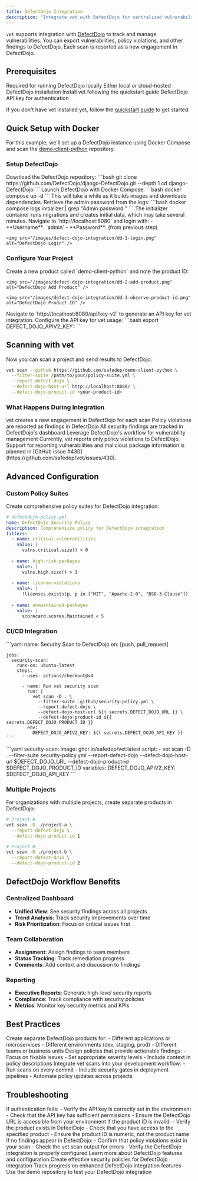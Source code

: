 ```yaml
---
title: DefectDojo Integration
description: "Integrate vet with DefectDojo for centralized vulnerability tracking and management"
---
```


`vet` supports integration with [DefectDojo](https://github.com/DefectDojo/django-DefectDojo) to track and manage vulnerabilities. You can export vulnerabilities, policy violations, and other findings to DefectDojo. Each scan is reported as a new engagement in DefectDojo.

## Prerequisites

<CardGroup cols={2}>
  <Card title="Docker & Docker Compose" icon="docker">
    Required for running DefectDojo locally
  </Card>
  <Card title="DefectDojo Instance" icon="server">
    Either local or cloud-hosted DefectDojo installation
  </Card>
  <Card title="vet CLI" icon="terminal">
    Install vet following the quickstart guide
  </Card>
  <Card title="API Access" icon="key">
    DefectDojo API key for authentication
  </Card>
</CardGroup>

If you don't have vet installed yet, follow the [quickstart guide](/quickstart) to get started.

## Quick Setup with Docker

For this example, we'll set up a DefectDojo instance using Docker Compose and scan the [demo-client-python](https://github.com/safedep/demo-client-python) repository.

### Setup DefectDojo

<Steps>
  <Step title="Clone DefectDojo">
    Download the DefectDojo repository:
    ```bash
    git clone https://github.com/DefectDojo/django-DefectDojo.git --depth 1
    cd django-DefectDojo
    ```
  </Step>
  
  <Step title="Start Services">
    Launch DefectDojo with Docker Compose:
    ```bash
    docker compose up -d
    ```
    <Info>
    This will take a while as it builds images and downloads dependencies.
    </Info>
  </Step>
  
  <Step title="Get Admin Password">
    Retrieve the admin password from the logs:
    ```bash
    docker compose logs initializer | grep "Admin password:"
    ```
    <Note>
    The initializer container runs migrations and creates initial data, which may take several minutes.
    </Note>
  </Step>
  
  <Step title="Access DefectDojo">
    Navigate to `http://localhost:8080` and login with:
    - **Username**: `admin`
    - **Password**: (from previous step)
    
    <img src="/images/defect-dojo-integration/dd-1-login.png" alt="DefectDojo Login" />
  </Step>
</Steps>

### Configure Your Project

<Steps>
  <Step title="Create Product">
    Create a new product called `demo-client-python` and note the product ID:
    
    <img src="/images/defect-dojo-integration/dd-2-add-product.png" alt="DefectDojo Add Product" />
    
    <img src="/images/defect-dojo-integration/dd-3-observe-product-id.png" alt="DefectDojo Product ID" />
  </Step>
  
  <Step title="Generate API Key">
    Navigate to `http://localhost:8080/api/key-v2` to generate an API key for vet integration.
  </Step>
  
  <Step title="Set Environment Variable">
    Configure the API key for vet usage:
    ```bash
    export DEFECT_DOJO_APIV2_KEY=<your-api-key>
    ```
  </Step>
</Steps>

## Scanning with vet

Now you can scan a project and send results to DefectDojo:

```bash
vet scan --github https://github.com/safedep/demo-client-python \
  --filter-suite /path/to/your/policy-suite.yml \
  --report-defect-dojo \
  --defect-dojo-host-url http://localhost:8080/ \
  --defect-dojo-product-id <your-product-id>
```

### What Happens During Integration

<CardGroup cols={2}>
  <Card title="Engagement Creation" icon="plus">
    vet creates a new engagement in DefectDojo for each scan
  </Card>
  <Card title="Policy Violations" icon="exclamation-triangle">
    Policy violations are reported as findings in DefectDojo
  </Card>
  <Card title="Centralized Tracking" icon="chart-line">
    All security findings are tracked in DefectDojo's dashboard
  </Card>
  <Card title="Workflow Integration" icon="workflow">
    Leverage DefectDojo's workflow for vulnerability management
  </Card>
</CardGroup>

<Warning>
Currently, vet reports only policy violations to DefectDojo. Support for reporting vulnerabilities and malicious package information is planned in [GitHub issue #430](https://github.com/safedep/vet/issues/430).
</Warning>

## Advanced Configuration

### Custom Policy Suites

Create comprehensive policy suites for DefectDojo integration:

```yaml
# defectdojo-policy.yml
name: DefectDojo Security Policy
description: Comprehensive policy for DefectDojo integration
filters:
  - name: critical-vulnerabilities
    value: |
      vulns.critical.size() > 0
      
  - name: high-risk-packages
    value: |
      vulns.high.size() > 3
      
  - name: license-violations
    value: |
      !licenses.exists(p, p in ["MIT", "Apache-2.0", "BSD-3-Clause"])
      
  - name: unmaintained-packages
    value: |
      scorecard.scores.Maintained < 5
```

### CI/CD Integration

<Tabs>
  <Tab title="GitHub Actions">
    ```yaml
    name: Security Scan to DefectDojo
    on: [push, pull_request]
    
    jobs:
      security-scan:
        runs-on: ubuntu-latest
        steps:
          - uses: actions/checkout@v4
          
          - name: Run vet security scan
            run: |
              vet scan -D . \
                --filter-suite .github/security-policy.yml \
                --report-defect-dojo \
                --defect-dojo-host-url ${{ secrets.DEFECT_DOJO_URL }} \
                --defect-dojo-product-id ${{ secrets.DEFECT_DOJO_PRODUCT_ID }}
            env:
              DEFECT_DOJO_APIV2_KEY: ${{ secrets.DEFECT_DOJO_API_KEY }}
    ```
  </Tab>
  
  <Tab title="GitLab CI">
    ```yaml
    security-scan:
      image: ghcr.io/safedep/vet:latest
      script:
        - vet scan -D . 
            --filter-suite security-policy.yml
            --report-defect-dojo
            --defect-dojo-host-url $DEFECT_DOJO_URL
            --defect-dojo-product-id $DEFECT_DOJO_PRODUCT_ID
      variables:
        DEFECT_DOJO_APIV2_KEY: $DEFECT_DOJO_API_KEY
    ```
  </Tab>
</Tabs>

### Multiple Projects

For organizations with multiple projects, create separate products in DefectDojo:

```bash
# Project A
vet scan -D ./project-a \
  --report-defect-dojo \
  --defect-dojo-product-id 1

# Project B  
vet scan -D ./project-b \
  --report-defect-dojo \
  --defect-dojo-product-id 2
```

## DefectDojo Workflow Benefits

### Centralized Dashboard

- **Unified View**: See security findings across all projects
- **Trend Analysis**: Track security improvements over time
- **Risk Prioritization**: Focus on critical issues first

### Team Collaboration

- **Assignment**: Assign findings to team members
- **Status Tracking**: Track remediation progress
- **Comments**: Add context and discussion to findings

### Reporting

- **Executive Reports**: Generate high-level security reports
- **Compliance**: Track compliance with security policies
- **Metrics**: Monitor key security metrics and KPIs

## Best Practices

<AccordionGroup>
  <Accordion title="Product Organization">
    Create separate DefectDojo products for:
    - Different applications or microservices
    - Different environments (dev, staging, prod)
    - Different teams or business units
  </Accordion>
  
  <Accordion title="Policy Configuration">
    Design policies that provide actionable findings:
    - Focus on fixable issues
    - Set appropriate severity levels
    - Include context in policy descriptions
  </Accordion>
  
  <Accordion title="Automation">
    Integrate vet scans into your development workflow:
    - Run scans on every commit
    - Include security gates in deployment pipelines
    - Automate policy updates across projects
  </Accordion>
</AccordionGroup>

## Troubleshooting

<AccordionGroup>
  <Accordion title="API Key Issues">
    If authentication fails:
    - Verify the API key is correctly set in the environment
    - Check that the API key has sufficient permissions
    - Ensure the DefectDojo URL is accessible from your environment
  </Accordion>
  
  <Accordion title="Product ID Errors">
    If the product ID is invalid:
    - Verify the product exists in DefectDojo
    - Check that you have access to the specified product
    - Ensure the product ID is numeric, not the product name
  </Accordion>
  
  <Accordion title="No Findings Reported">
    If no findings appear in DefectDojo:
    - Confirm that policy violations exist in your scan
    - Check the vet scan output for errors
    - Verify the DefectDojo integration is properly configured
  </Accordion>
</AccordionGroup>

<CardGroup cols={2}>
  <Card title="DefectDojo Documentation" icon="book" href="https://documentation.defectdojo.com/">
    Learn more about DefectDojo features and configuration
  </Card>
  <Card title="Policy as Code Guide" icon="file-code" href="/advanced/policy-as-code">
    Create effective security policies for DefectDojo integration
  </Card>
  <Card title="vet GitHub Issues" icon="bug" href="https://github.com/safedep/vet/issues/430">
    Track progress on enhanced DefectDojo integration features
  </Card>
  <Card title="Demo Repository" icon="github" href="https://github.com/safedep/demo-client-python">
    Use the demo repository to test your DefectDojo integration
  </Card>
</CardGroup>